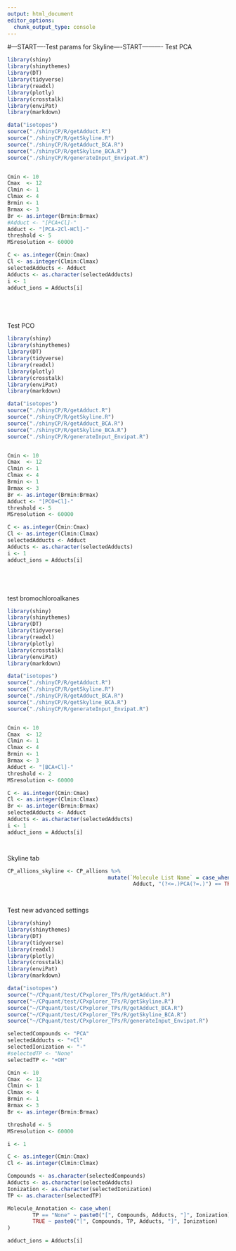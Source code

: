 ```yaml
---
output: html_document
editor_options: 
  chunk_output_type: console
---
```


#---START----Test params for Skyline----START---------- 
Test PCA

```r

library(shiny)
library(shinythemes)
library(DT)
library(tidyverse)
library(readxl)
library(plotly)
library(crosstalk)
library(enviPat)
library(markdown)

data("isotopes")
source("./shinyCP/R/getAdduct.R")
source("./shinyCP/R/getSkyline.R")
source("./shinyCP/R/getAdduct_BCA.R")
source("./shinyCP/R/getSkyline_BCA.R")
source("./shinyCP/R/generateInput_Envipat.R")


Cmin <- 10
Cmax  <- 12
Clmin <- 1
Clmax <- 4
Brmin <- 1
Brmax <- 3
Br <- as.integer(Brmin:Brmax)
#Adduct <- "[PCA+Cl]-"
Adduct <- "[PCA-2Cl-HCl]-"
threshold <- 5
MSresolution <- 60000

C <- as.integer(Cmin:Cmax)
Cl <- as.integer(Clmin:Clmax)
selectedAdducts <- Adduct
Adducts <- as.character(selectedAdducts)
i <- 1
adduct_ions = Adducts[i]






```


Test PCO

```r

library(shiny)
library(shinythemes)
library(DT)
library(tidyverse)
library(readxl)
library(plotly)
library(crosstalk)
library(enviPat)
library(markdown)

data("isotopes")
source("./shinyCP/R/getAdduct.R")
source("./shinyCP/R/getSkyline.R")
source("./shinyCP/R/getAdduct_BCA.R")
source("./shinyCP/R/getSkyline_BCA.R")
source("./shinyCP/R/generateInput_Envipat.R")


Cmin <- 10
Cmax  <- 12
Clmin <- 1
Clmax <- 4
Brmin <- 1
Brmax <- 3
Br <- as.integer(Brmin:Brmax)
Adduct <- "[PCO+Cl]-"
threshold <- 5
MSresolution <- 60000

C <- as.integer(Cmin:Cmax)
Cl <- as.integer(Clmin:Clmax)
selectedAdducts <- Adduct
Adducts <- as.character(selectedAdducts)
i <- 1
adduct_ions = Adducts[i]






```



test bromochloroalkanes
```r

library(shiny)
library(shinythemes)
library(DT)
library(tidyverse)
library(readxl)
library(plotly)
library(crosstalk)
library(enviPat)
library(markdown)

data("isotopes")
source("./shinyCP/R/getAdduct.R")
source("./shinyCP/R/getSkyline.R")
source("./shinyCP/R/getAdduct_BCA.R")
source("./shinyCP/R/getSkyline_BCA.R")
source("./shinyCP/R/generateInput_Envipat.R")


Cmin <- 10
Cmax  <- 12
Clmin <- 1
Clmax <- 4
Brmin <- 1
Brmax <- 3
Adduct <- "[BCA+Cl]-"
threshold <- 2
MSresolution <- 60000

C <- as.integer(Cmin:Cmax)
Cl <- as.integer(Clmin:Clmax)
Br <- as.integer(Brmin:Brmax)
selectedAdducts <- Adduct
Adducts <- as.character(selectedAdducts)
i <- 1
adduct_ions = Adducts[i]




```



Skyline tab
```r


CP_allions_skyline <- CP_allions %>%
                                mutate(`Molecule List Name` = case_when(str_detect(
                                        Adduct, "(?<=.)PCA(?=.)") == TRUE ~ paste0("PCA-C", str_extract(Molecule_Formula, "(?<=C)\\d+(?=H)"))))      
                



```



Test new advanced settings
```r
library(shiny)
library(shinythemes)
library(DT)
library(tidyverse)
library(readxl)
library(plotly)
library(crosstalk)
library(enviPat)
library(markdown)

data("isotopes")
source("~/CPquant/test/CPxplorer_TPs/R/getAdduct.R")
source("~/CPquant/test/CPxplorer_TPs/R/getSkyline.R")
source("~/CPquant/test/CPxplorer_TPs/R/getAdduct_BCA.R")
source("~/CPquant/test/CPxplorer_TPs/R/getSkyline_BCA.R")
source("~/CPquant/test/CPxplorer_TPs/R/generateInput_Envipat.R")

selectedCompounds <- "PCA"
selectedAdducts <- "+Cl"
selectedIonization <- "-"
#selectedTP <- "None"
selectedTP <- "+OH"

Cmin <- 10
Cmax  <- 12
Clmin <- 1
Clmax <- 4
Brmin <- 1
Brmax <- 3
Br <- as.integer(Brmin:Brmax)

threshold <- 5
MSresolution <- 60000

i <- 1

C <- as.integer(Cmin:Cmax)
Cl <- as.integer(Clmin:Clmax)

Compounds <- as.character(selectedCompounds)
Adducts <- as.character(selectedAdducts)
Ionization <- as.character(selectedIonization)
TP <- as.character(selectedTP)

Molecule_Annotation <- case_when(
        TP == "None" ~ paste0("[", Compounds, Adducts, "]", Ionization),
        TRUE ~ paste0("[", Compounds, TP, Adducts, "]", Ionization)
)

adduct_ions = Adducts[i]


```




      